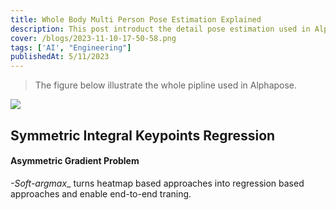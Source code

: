 ```yaml
---
title: Whole Body Multi Person Pose Estimation Explained
description: This post introduct the detail pose estimation used in AlphaPose
cover: /blogs/2023-11-10-17-50-58.png
tags: ['AI', "Engineering"]
publishedAt: 5/11/2023
---
```

> The figure below illustrate the whole pipline used in Alphapose.
<img src="/blogs/2023-11-10-17-52-10.png" />

## Symmetric Integral Keypoints Regression

#### Asymmetric Gradient Problem
_-Soft-argmax__ turns heatmap based approaches into regression based approaches and enable end-to-end traning.

